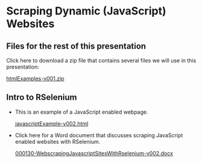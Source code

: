 # <yrChapterNumber></yrChapterNumber> Scraping Dynamic (JavaScript) Websites

## Files for the rest of this presentation

Click here to download a zip file that contains several files we
will use in this presentation:

[htmlExamples-v001.zip](htmlExamples-v001.zip)

## Intro to RSelenium

- This is an example of a JavaScript enabled webpage.

  [javascriptExample-v002.html](javascriptExample-v002.html)
  
- Click here for a Word document that discusses scraping
  JavaScript enabled websites with RSelenium.

  [000130-WebscrapingJavascriptSitesWithRselenium-v002.docx](000130-WebscrapingJavascriptSitesWithRselenium-v002.docx)

